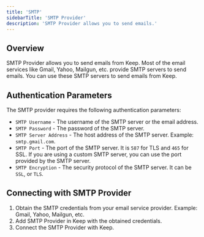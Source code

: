 ```yaml
---
title: 'SMTP'
sidebarTitle: 'SMTP Provider'
description: 'SMTP Provider allows you to send emails.'
---
```


## Overview

SMTP Provider allows you to send emails from Keep. Most of the email services like Gmail, Yahoo, Mailgun, etc. provide SMTP servers to send emails. You can use these SMTP servers to send emails from Keep.

## Authentication Parameters

The SMTP provider requires the following authentication parameters:

- `SMTP Username` - The username of the SMTP server or the email address.
- `SMTP Password` - The password of the SMTP server.
- `SMTP Server Address` - The host address of the SMTP server. Example: `smtp.gmail.com`.
- `SMTP Port` - The port of the SMTP server. It is `587` for TLS and `465` for SSL. If you are using a custom SMTP server, you can use the port provided by the SMTP server.
- `SMTP Encryption` - The security protocol of the SMTP server. It can be `SSL`, or `TLS`.

## Connecting with SMTP Provider

1. Obtain the SMTP credentials from your email service provider. Example: Gmail, Yahoo, Mailgun, etc.
2. Add SMTP Provider in Keep with the obtained credentials.
3. Connect the SMTP Provider with Keep.
